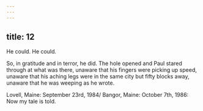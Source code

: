 ```yaml
---
---
---
```

title: 12
---




He could. He could.

So, in gratitude and in terror, he did. The hole opened and Paul stared through at what was there, unaware that his fingers were picking up speed, unaware that his aching legs were in the same city but fifty blocks away, unaware that he was weeping as he wrote.

Lovell, Maine: September 23rd, 1984/ Bangor, Maine: October 7th, 1986: Now my tale is told.